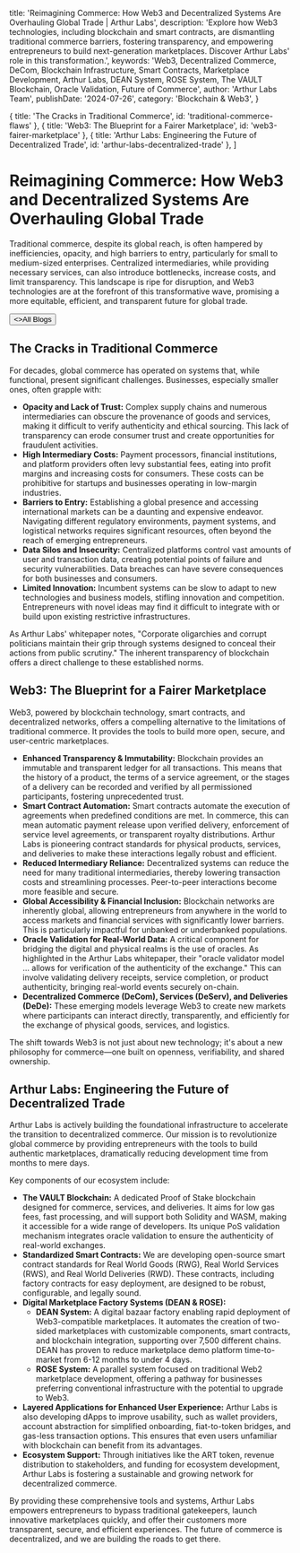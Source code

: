 
  title: 'Reimagining Commerce: How Web3 and Decentralized Systems Are Overhauling Global Trade | Arthur Labs',
  description: 'Explore how Web3 technologies, including blockchain and smart contracts, are dismantling traditional commerce barriers, fostering transparency, and empowering entrepreneurs to build next-generation marketplaces. Discover Arthur Labs\' role in this transformation.',
  keywords: 'Web3, Decentralized Commerce, DeCom, Blockchain Infrastructure, Smart Contracts, Marketplace Development, Arthur Labs, DEAN System, ROSE System, The VAULT Blockchain, Oracle Validation, Future of Commerce',
  author: 'Arthur Labs Team',
  publishDate: '2024-07-26',
  category: 'Blockchain & Web3',
}

  { title: 'The Cracks in Traditional Commerce', id: 'traditional-commerce-flaws' },
  { title: 'Web3: The Blueprint for a Fairer Marketplace', id: 'web3-fairer-marketplace' },
  { title: 'Arthur Labs: Engineering the Future of Decentralized Trade', id: 'arthur-labs-decentralized-trade' },
]

<HeroPattern />

# Reimagining Commerce: How Web3 and Decentralized Systems Are Overhauling Global Trade

Traditional commerce, despite its global reach, is often hampered by inefficiencies, opacity, and high barriers to entry, particularly for small to medium-sized enterprises. Centralized intermediaries, while providing necessary services, can also introduce bottlenecks, increase costs, and limit transparency. This landscape is ripe for disruption, and Web3 technologies are at the forefront of this transformative wave, promising a more equitable, efficient, and transparent future for global trade.

<div className="not-prose mt-6 mb-16 flex gap-3">
  <Button href="/blogs" arrow="left">
    <>All Blogs</>
  </Button>
</div>

<h2 id="traditional-commerce-flaws">The Cracks in Traditional Commerce</h2>

For decades, global commerce has operated on systems that, while functional, present significant challenges. Businesses, especially smaller ones, often grapple with:

*   **Opacity and Lack of Trust:** Complex supply chains and numerous intermediaries can obscure the provenance of goods and services, making it difficult to verify authenticity and ethical sourcing. This lack of transparency can erode consumer trust and create opportunities for fraudulent activities.
*   **High Intermediary Costs:** Payment processors, financial institutions, and platform providers often levy substantial fees, eating into profit margins and increasing costs for consumers. These costs can be prohibitive for startups and businesses operating in low-margin industries.
*   **Barriers to Entry:** Establishing a global presence and accessing international markets can be a daunting and expensive endeavor. Navigating different regulatory environments, payment systems, and logistical networks requires significant resources, often beyond the reach of emerging entrepreneurs.
*   **Data Silos and Insecurity:** Centralized platforms control vast amounts of user and transaction data, creating potential points of failure and security vulnerabilities. Data breaches can have severe consequences for both businesses and consumers.
*   **Limited Innovation:** Incumbent systems can be slow to adapt to new technologies and business models, stifling innovation and competition. Entrepreneurs with novel ideas may find it difficult to integrate with or build upon existing restrictive infrastructures.

As Arthur Labs' whitepaper notes, "Corporate oligarchies and corrupt politicians maintain their grip through systems designed to conceal their actions from public scrutiny." The inherent transparency of blockchain offers a direct challenge to these established norms.

<h2 id="web3-fairer-marketplace">Web3: The Blueprint for a Fairer Marketplace</h2>

Web3, powered by blockchain technology, smart contracts, and decentralized networks, offers a compelling alternative to the limitations of traditional commerce. It provides the tools to build more open, secure, and user-centric marketplaces.

*   **Enhanced Transparency & Immutability:** Blockchain provides an immutable and transparent ledger for all transactions. This means that the history of a product, the terms of a service agreement, or the stages of a delivery can be recorded and verified by all permissioned participants, fostering unprecedented trust.
*   **Smart Contract Automation:** Smart contracts automate the execution of agreements when predefined conditions are met. In commerce, this can mean automatic payment release upon verified delivery, enforcement of service level agreements, or transparent royalty distributions. Arthur Labs is pioneering contract standards for physical products, services, and deliveries to make these interactions legally robust and efficient.
*   **Reduced Intermediary Reliance:** Decentralized systems can reduce the need for many traditional intermediaries, thereby lowering transaction costs and streamlining processes. Peer-to-peer interactions become more feasible and secure.
*   **Global Accessibility & Financial Inclusion:** Blockchain networks are inherently global, allowing entrepreneurs from anywhere in the world to access markets and financial services with significantly lower barriers. This is particularly impactful for unbanked or underbanked populations.
*   **Oracle Validation for Real-World Data:** A critical component for bridging the digital and physical realms is the use of oracles. As highlighted in the Arthur Labs whitepaper, their "oracle validator model ... allows for verification of the authenticity of the exchange." This can involve validating delivery receipts, service completion, or product authenticity, bringing real-world events securely on-chain.
*   **Decentralized Commerce (DeCom), Services (DeServ), and Deliveries (DeDe):** These emerging models leverage Web3 to create new markets where participants can interact directly, transparently, and efficiently for the exchange of physical goods, services, and logistics.

The shift towards Web3 is not just about new technology; it's about a new philosophy for commerce—one built on openness, verifiability, and shared ownership.

<h2 id="arthur-labs-decentralized-trade">Arthur Labs: Engineering the Future of Decentralized Trade</h2>

Arthur Labs is actively building the foundational infrastructure to accelerate the transition to decentralized commerce. Our mission is to revolutionize global commerce by providing entrepreneurs with the tools to build authentic marketplaces, dramatically reducing development time from months to mere days.

Key components of our ecosystem include:

*   **The VAULT Blockchain:** A dedicated Proof of Stake blockchain designed for commerce, services, and deliveries. It aims for low gas fees, fast processing, and will support both Solidity and WASM, making it accessible for a wide range of developers. Its unique PoS validation mechanism integrates oracle validation to ensure the authenticity of real-world exchanges.
*   **Standardized Smart Contracts:** We are developing open-source smart contract standards for Real World Goods (RWG), Real World Services (RWS), and Real World Deliveries (RWD). These contracts, including factory contracts for easy deployment, are designed to be robust, configurable, and legally sound.
*   **Digital Marketplace Factory Systems (DEAN & ROSE):**
    *   **DEAN System:** A digital bazaar factory enabling rapid deployment of Web3-compatible marketplaces. It automates the creation of two-sided marketplaces with customizable components, smart contracts, and blockchain integration, supporting over 7,500 different chains. DEAN has proven to reduce marketplace demo platform time-to-market from 6-12 months to under 4 days.
    *   **ROSE System:** A parallel system focused on traditional Web2 marketplace development, offering a pathway for businesses preferring conventional infrastructure with the potential to upgrade to Web3.
*   **Layered Applications for Enhanced User Experience:** Arthur Labs is also developing dApps to improve usability, such as wallet providers, account abstraction for simplified onboarding, fiat-to-token bridges, and gas-less transaction options. This ensures that even users unfamiliar with blockchain can benefit from its advantages.
*   **Ecosystem Support:** Through initiatives like the ART token, revenue distribution to stakeholders, and funding for ecosystem development, Arthur Labs is fostering a sustainable and growing network for decentralized commerce.

By providing these comprehensive tools and systems, Arthur Labs empowers entrepreneurs to bypass traditional gatekeepers, launch innovative marketplaces quickly, and offer their customers more transparent, secure, and efficient experiences. The future of commerce is decentralized, and we are building the roads to get there.

<div className="mt-16">
  <Socials />
</div>
